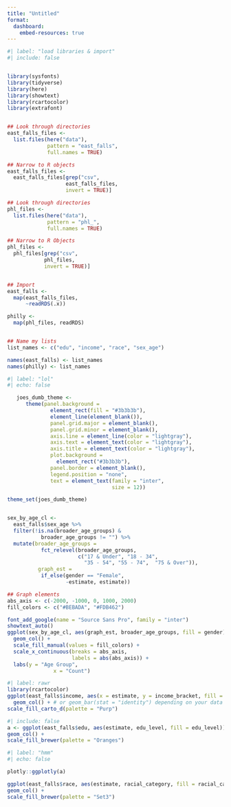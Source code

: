 ```yaml
---
title: "Untitled"
format: 
  dashboard:
    embed-resources: true
---
```



```r
#| label: "load libraries & import"
#| include: false


library(sysfonts)
library(tidyverse)
library(here)
library(showtext)
library(rcartocolor)
library(extrafont)


## Look through directories
east_falls_files <- 
  list.files(here("data"),
             pattern = "east_falls",
             full.names = TRUE)

## Narrow to R objects
east_falls_files <- 
  east_falls_files[grep("csv", 
                   east_falls_files, 
                   invert = TRUE)]

## Look through directories
phl_files <-
  list.files(here("data"),
             pattern = "phl_",
             full.names = TRUE)

## Narrow to R Objects  
phl_files <- 
  phl_files[grep("csv", 
            phl_files, 
            invert = TRUE)]


## Import 
east_falls <-
  map(east_falls_files, 
      ~readRDS(.x))

philly <-
  map(phl_files, readRDS)


## Name my lists
list_names <- c("edu", "income", "race", "sex_age")

names(east_falls) <- list_names
names(philly) <- list_names

```

```r
#| label: "lol"
#| echo: false

   joes_dumb_theme <-
      theme(panel.background = 
              element_rect(fill = "#3b3b3b"),
              element_line(element_blank()),
              panel.grid.major = element_blank(),
              panel.grid.minor = element_blank(),
              axis.line = element_line(color = "lightgray"),
              axis.text = element_text(color = "lightgray"),
              axis.title = element_text(color = "lightgray"),
              plot.background = 
                element_rect("#3b3b3b"),
              panel.border = element_blank(),
              legend.position = "none",
              text = element_text(family = "inter",
                                  size = 12)) 

theme_set(joes_dumb_theme)



```

```r

sex_by_age_cl <-
  east_falls$sex_age %>%
  filter(!is.na(broader_age_groups) &
           broader_age_groups != "") %>%
  mutate(broader_age_groups =
           fct_relevel(broader_age_groups,
                       c("17 & Under", "18 - 34",
                         "35 - 54", "55 - 74",  "75 & Over")),
          graph_est =
           if_else(gender == "Female",
                   -estimate, estimate))

## Graph elements
abs_axis <- c(-2000, -1000, 0, 1000, 2000)
fill_colors <- c("#BEBADA", "#FDB462")

font_add_google(name = "Source Sans Pro", family = "inter")
showtext_auto()
ggplot(sex_by_age_cl, aes(graph_est, broader_age_groups, fill = gender)) +
  geom_col() +
  scale_fill_manual(values = fill_colors) +
  scale_x_continuous(breaks = abs_axis,
                     labels = abs(abs_axis)) + 
  labs(y = "Age Group", 
               x = "Count")

```

```r
#| label: rawr
library(rcartocolor)
ggplot(east_falls$income, aes(x = estimate, y = income_bracket, fill = income_bracket)) +
  geom_col() + # or geom_bar(stat = "identity") depending on your data
scale_fill_carto_d(palette = "Purp")
```
```r
#| include: false
a <- ggplot(east_falls$edu, aes(estimate, edu_level, fill = edu_level)) +
geom_col() +
scale_fill_brewer(palette = "Oranges")
```

```r
#| label: "hmm"
#| echo: false 

plotly::ggplotly(a)
```


```r
ggplot(east_falls$race, aes(estimate, racial_category, fill = racial_category)) +
geom_col() +
scale_fill_brewer(palette = "Set3")
```

